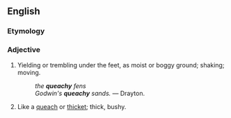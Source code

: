 ==English==

===Etymology===
{{suffix|queach|y}}

===Adjective===
{{en-adj}}

# Yielding or trembling under the feet, as moist or boggy ground; shaking; moving.
#:''the '''queachy''' fens''
#:''Godwin's '''queachy''' sands.'' &mdash; Drayton.
# {{context|obsolete|lang=en}} Like a [[queach]] or [[thicket]]; thick, bushy.<!--according to old Webster 1913, referring to even earlier Cockeram dictionary-->